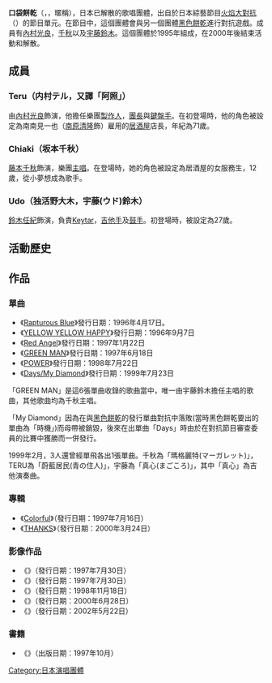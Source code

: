 {{unreferenced|time=2018-08-25T14:51:43+00:00}}
{{藝人
|姓名 = 口袋餅乾
|類型 = 組合
|圖片 =
|圖片尺寸 =
|圖片簡介 =
|本名 = {{lang|ja|ポケットビスケッツ}}
|外文名 =
|外文 = 
|羅馬拼音 =
|英文名 = {{lang|en|Pocket Biscuits}}
|暱稱 = {{lang|ja|ポケビ}}
|其他藝名 =
|國籍 = {{JPN}}
|民族 =
|籍貫 =
|出生日期 =
|出生地點 =
|逝世日期 =
|逝世地點 =
|職業 =
|語言 =
|三圍 =
|教育程度 =
|宗教信仰 =
|配偶 =
|兒女 =
|父母 =
|音樂類型 = [[日本流行音樂|日本流行音樂]]
|演奏樂器 =
|出道地點 = {{JPN}}
|出道作 = 
|出道日期 =
|代表作 =
|活躍年代 = 1995年至2000年
|唱片公司 = 
|經紀公司 =
|網站 =
|相關團體 =
|獎項 =
|IMDb =
|現任成員 = 
|過往成員 = [[內村光良|內村光良]]、[[藤本千秋|千秋]]、[[鈴木任紀|宇藤鈴木]]
|音樂專輯 = 
|電影 =
|主持節目 =
|電視劇 =
|廣播劇 =
|舞台劇 =
|書籍 =
|academyawards =
|afiawards =
|arielaward =
|baftaawards =
|cesarawards =
|emmyawards =
|filmfareawards =
|geminiawards =
|goldenglobeawards =
|goldenraspberryawards =
|goyaawards =
|grammyawards =
|olivierawards =
|iftaawards =
|imageaward =
|nationalfilmawards =
|screenactorsguildawards =
|tonyawards =
}}
'''口袋餅乾'''（{{lang-ja|ポケットビスケッツ}}，{{lang-en|Pocket Biscuits}}，暱稱{{lang|ja|ポケビ}}），日本已解散的歌唱團體，出自於日本綜藝節目[[火焰大對抗|火焰大對抗]]（{{lang-ja|ウッチャンナンチャンのウリナリ!!}}）的節目單元。在節目中，這個團體會與另一個團體[[黑色餅乾|黑色餅乾]]進行對抗遊戲。成員有[[內村光良|內村光良]]，[[藤本千秋|千秋]]以及[[鈴木任紀|宇藤鈴木]]。這個團體於1995年組成，在2000年後結束活動和解散。

==成員==
===Teru（内村テル，又譯「阿照」）===
由[[內村光良|內村光良]]飾演，他擔任樂團[[製作人|製作人]]，[[團長|團長]]與[[鍵盤手|鍵盤手]]。在初登場時，他的角色被設定為南南見一也（[[南原清隆|南原清隆]]飾）雇用的[[居酒屋|居酒屋]]店長，年紀為71歲。

===Chiaki（坂本千秋）===
[[藤本千秋|藤本千秋]]飾演，樂團[[主唱|主唱]]。在登場時，她的角色被設定為居酒屋的女服務生，12歲，從小夢想成為歌手。

===Udo（独活野大木，宇藤(ウド)鈴木）===
[[鈴木任紀|鈴木任紀]]飾演，負責[[Keytar|Keytar]]，[[吉他手|吉他手]]及[[鼓手|鼓手]]。初登場時，被設定為27歲。

==活動歷史==
==作品==
=== 單曲 ===
* 《[[Rapturous_Blue_(口袋餅乾單曲)|Rapturous Blue]]》發行日期：1996年4月17日。
* 《[[YELLOW_YELLOW_HAPPY_(口袋餅乾單曲)|YELLOW YELLOW HAPPY]]》發行日期：1996年9月7日
* 《[[Red_Angel_(口袋餅乾單曲)|Red Angel]]》發行日期：1997年1月22日
* 《[[GREEN_MAN_(口袋餅乾單曲)|GREEN MAN]]》發行日期：1997年6月18日
* 《[[POWER_(口袋餅乾單曲)|POWER]]》發行日期：1998年7月22日
* 《[[Days/My_Diamond_(口袋餅乾單曲)|Days/My Diamond]]》發行日期：1999年7月23日

「GREEN MAN」是這6張單曲收錄的歌曲當中，唯一由宇藤鈴木擔任主唱的歌曲，其他歌曲均為千秋主唱。

「My Diamond」因為在與[[黑色餅乾|黑色餅乾]]的發行單曲對抗中落敗(當時黑色餅乾要出的單曲為「時機」)而母帶被銷毀，後來在出單曲「Days」時由於在對抗節目審查委員的比賽中獲勝而一併發行。

1999年2月，3人還曾經單飛各出1張單曲。千秋為「瑪格麗特(マーガレット)」，TERU為「蔚藍居民(青の住人)」，宇藤為「真心(まごころ)」，其中「真心」為吉他演奏曲。

=== 專輯 ===
* 《[[Colorful_(口袋餅乾專輯)|Colorful]]》（發行日期：1997年7月16日）
* 《[[THANKS_(口袋餅乾專輯)|THANKS]]》（發行日期：2000年3月24日）

=== 影像作品 ===
* 《{{lang|ja|ポケットビスケッツ出世物語Part.1}}》（發行日期：1997年7月30日）
* 《{{lang|ja|ポケットビスケッツ出世物語Part.2}}》（發行日期：1997年7月30日）
* 《{{lang|ja|100万人署名御礼日本縦断ツアー全記録}}》（發行日期：1998年11月18日）
* 《{{lang|ja|ポケットビスケッツ フォーエヴァー 伝説のLIVE IN日本武道館 2000・3・12 〜全てはHappyのために〜』}}》（發行日期：2000年6月28日）
* 《{{lang|ja|運命のファイナルステージ ウリナリ祭り完全版}}》（發行日期：2002年5月22日）

=== 書籍 ===
* 《{{lang|ja|ポケットビスケッツ公式ガイドブック 日テレムック}}》（出版日期：1997年10月）

[[Category:日本演唱團體|Category:日本演唱團體]]